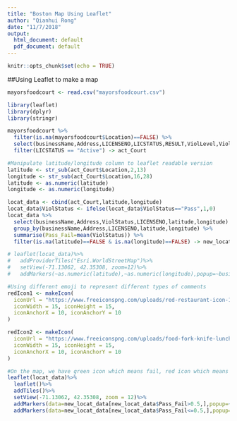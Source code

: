 ```yaml
---
title: "Boston Map Using Leaflet"
author: "Qianhui Rong"
date: "11/7/2018"
output:
  html_document: default
  pdf_document: default
---
```


```r
knitr::opts_chunk$set(echo = TRUE)
```

##Using Leaflet to make a map
```r
mayorsfoodcourt <- read.csv("mayorsfoodcourt.csv")
```

```r
library(leaflet)
library(dplyr)
library(stringr)

mayorsfoodcourt %>% 
  filter(is.na(mayorsfoodcourt$Location)==FALSE) %>% 
  select(businessName,Address,LICENSENO,LICSTATUS,RESULT,ViolLevel,ViolStatus,Location) %>%
  filter(LICSTATUS == "Active") -> act_Court

#Manipulate latitude/longitude column to leaflet readable version
latitude <- str_sub(act_Court$Location,2,13)
longitude <- str_sub(act_Court$Location,16,28)
latitude <- as.numeric(latitude)
longitude <- as.numeric(longitude)

locat_data <- cbind(act_Court,latitude,longitude)
locat_data$ViolStatus <- ifelse(locat_data$ViolStatus=="Pass",1,0)
locat_data %>% 
  select(businessName,Address,ViolStatus,LICENSENO,latitude,longitude) %>% 
  group_by(businessName,Address,LICENSENO,latitude,longitude) %>% 
  summarise(Pass_Fail=mean(ViolStatus)) %>% 
  filter(is.na(latitude)==FALSE & is.na(longitude)==FALSE) -> new_locat_data

# leaflet(locat_data)%>%
#   addProviderTiles("Esri.WorldStreetMap")%>%
#   setView(-71.13062, 42.35308, zoom=12)%>%
#   addMarkers(~as.numeric(latitude),~as.numeric(longitude),popup=~businessName)

#Using different emoji to represent different types of comments
redIcon1 <- makeIcon(
  iconUrl = "https://www.freeiconspng.com/uploads/red-restaurant-icon-15.png",
  iconWidth = 15, iconHeight = 15,
  iconAnchorX = 10, iconAnchorY = 10
)

redIcon2 <- makeIcon(
  iconUrl = "https://www.freeiconspng.com/uploads/food-fork-knife-lunch-restaurant-icon--22.png",
  iconWidth = 15, iconHeight = 15,
  iconAnchorX = 10, iconAnchorY = 10
)

#On the map, we have green icon which means fail, red icon which means pass.
leaflet(locat_data)%>%
  leaflet()%>%
  addTiles()%>%
  setView(-71.13062, 42.35308, zoom = 12)%>%
  addMarkers(data=new_locat_data[new_locat_data$Pass_Fail>0.5,],popup=~businessName,icon = redIcon1)%>%
  addMarkers(data=new_locat_data[new_locat_data$Pass_Fail<=0.5,],popup=~businessName,icon = redIcon2)

```
